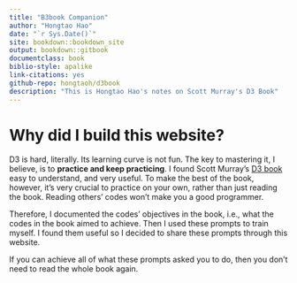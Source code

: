 ```yaml
--- 
title: "B3book Companion"
author: "Hongtao Hao"
date: "`r Sys.Date()`"
site: bookdown::bookdown_site
output: bookdown::gitbook
documentclass: book
biblio-style: apalike
link-citations: yes
github-repo: hongtaoh/d3book
description: "This is Hongtao Hao's notes on Scott Murray's D3 Book"
---
```


# Why did I build this website?{-}

D3 is hard, literally. Its learning curve is not fun. The key to mastering it, I believe, is to **practice and keep practicing**. I found Scott Murray's [D3 book](https://alignedleft.com/work/d3-book-2e) easy to understand, and very useful. To make the best of the book, however, it's very crucial to practice on your own, rather than just reading the book. Reading others' codes won't make you a good programmer. 

Therefore, I documented the codes' objectives in the book, i.e., what the codes in the book aimed to achieve. Then I used these prompts to train myself. I found them useful so I decided to share these prompts through this website.

If you can achieve all of what these prompts asked you to do, then you don't need to read the whole book again. 
